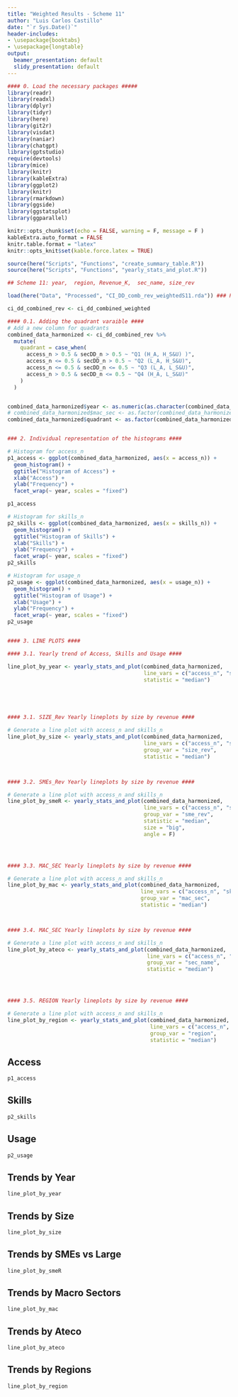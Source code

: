 ```yaml
---
title: "Weighted Results - Scheme 11"
author: "Luis Carlos Castillo"
date: "`r Sys.Date()`"
header-includes:
- \usepackage{booktabs}
- \usepackage{longtable}
output:
  beamer_presentation: default
  slidy_presentation: default
---
```


```r
#### 0. Load the necessary packages #####
library(readr)
library(readxl)
library(dplyr)
library(tidyr)
library(here)
library(git2r)
library(visdat)
library(naniar)
library(chatgpt)
library(gptstudio)
require(devtools)
library(mice)
library(knitr)
library(kableExtra)
library(ggplot2)
library(knitr)
library(rmarkdown)
library(ggside)
library(ggstatsplot)
library(ggparallel)

knitr::opts_chunk$set(echo = FALSE, warning = F, message = F )
kableExtra.auto_format = FALSE
knitr.table.format = "latex"
knitr::opts_knit$set(kable.force.latex = TRUE)

source(here("Scripts", "Functions", "create_summary_table.R"))
source(here("Scripts", "Functions", "yearly_stats_and_plot.R"))

## Scheme 11: year,  region, Revenue_K,  sec_name, size_rev

```

```r

load(here("Data", "Processed", "CI_DD_comb_rev_weightedS11.rda")) ### Presented in Urbino

ci_dd_combined_rev <- ci_dd_combined_weighted

#### 0.1. Adding the quadrant varaible ####
# Add a new column for quadrants
combined_data_harmonized <- ci_dd_combined_rev %>%
  mutate(
    quadrant = case_when(
      access_n > 0.5 & secDD_n > 0.5 ~ "Q1 (H_A, H_S&U) )",
      access_n <= 0.5 & secDD_n > 0.5 ~ "Q2 (L_A, H_S&U)",
      access_n <= 0.5 & secDD_n <= 0.5 ~ "Q3 (L_A, L_S&U)",
      access_n > 0.5 & secDD_n <= 0.5 ~ "Q4 (H_A, L_S&U)"
    )
  )


combined_data_harmonized$year <- as.numeric(as.character(combined_data_harmonized$year))
# combined_data_harmonized$mac_sec <- as.factor(combined_data_harmonized$mac_sec)
combined_data_harmonized$quadrant <- as.factor(combined_data_harmonized$quadrant)


### 2. Individual representation of the histograms ####

# Histogram for access_n
p1_access <- ggplot(combined_data_harmonized, aes(x = access_n)) +
  geom_histogram() +
  ggtitle("Histogram of Access") +
  xlab("Access") +
  ylab("Frequency") +
  facet_wrap(~ year, scales = "fixed")

p1_access

# Histogram for skills_n
p2_skills <- ggplot(combined_data_harmonized, aes(x = skills_n)) +
  geom_histogram() +
  ggtitle("Histogram of Skills") +
  xlab("Skills") +
  ylab("Frequency") +
  facet_wrap(~ year, scales = "fixed")
p2_skills

# Histogram for usage_n
p2_usage <- ggplot(combined_data_harmonized, aes(x = usage_n)) +
  geom_histogram() +
  ggtitle("Histogram of Usage") +
  xlab("Usage") +
  ylab("Frequency") +
  facet_wrap(~ year, scales = "fixed")
p2_usage


#### 3. LINE PLOTS ####

#### 3.1. Yearly trend of Access, Skills and Usage ####

line_plot_by_year <- yearly_stats_and_plot(combined_data_harmonized, 
                                           line_vars = c("access_n", "skills_n", "usage_n"), 
                                           statistic = "median")





#### 3.1. SIZE_Rev Yearly lineplots by size by revenue ####

# Generate a line plot with access_n and skills_n
line_plot_by_size <- yearly_stats_and_plot(combined_data_harmonized, 
                                           line_vars = c("access_n", "skills_n", "usage_n"), 
                                           group_var = "size_rev", 
                                           statistic = "median")



#### 3.2. SMEs_Rev Yearly lineplots by size by revenue ####

# Generate a line plot with access_n and skills_n
line_plot_by_smeR <- yearly_stats_and_plot(combined_data_harmonized, 
                                           line_vars = c("access_n", "skills_n", "usage_n"), 
                                           group_var = "sme_rev", 
                                           statistic = "median",
                                           size = "big",
                                           angle = F)




#### 3.3. MAC_SEC Yearly lineplots by size by revenue ####

# Generate a line plot with access_n and skills_n
line_plot_by_mac <- yearly_stats_and_plot(combined_data_harmonized, 
                                          line_vars = c("access_n", "skills_n", "usage_n"), 
                                          group_var = "mac_sec", 
                                          statistic = "median")



#### 3.4. MAC_SEC Yearly lineplots by size by revenue ####

# Generate a line plot with access_n and skills_n
line_plot_by_ateco <- yearly_stats_and_plot(combined_data_harmonized, 
                                            line_vars = c("access_n", "skills_n", "usage_n"), 
                                            group_var = "sec_name", 
                                            statistic = "median")




#### 3.5. REGION Yearly lineplots by size by revenue ####

# Generate a line plot with access_n and skills_n
line_plot_by_region <- yearly_stats_and_plot(combined_data_harmonized, 
                                             line_vars = c("access_n", "skills_n", "usage_n"), 
                                             group_var = "region", 
                                             statistic = "median")

```




## Access

```r

p1_access

```

## Skills

```r

p2_skills

```

## Usage

```r

p2_usage

```

<!-- ## Summary Stats -->

<!-- ```{r access_stats, echo=FALSE} -->
<!-- #### 1. Summary Stats for Both Indices #### -->
<!-- # Calculate summary statistics for access_n and secDD_n by year and size  -->
<!-- load(here("Data", "Processed", "CI_DD_comb_rev.rda")) -->
<!-- summary_stats <- ci_dd_combined %>% -->
<!--   group_by(year) %>%  # Ensure grouping by both year and size if needed -->
<!--   summarise( -->
<!--     across(c(access_n),  -->
<!--            list(mean = ~round(mean(.), 3), -->
<!--                 sd = ~round(sd(.), 3), -->
<!--                 q1 = ~round(quantile(., 0.25), 3), -->
<!--                 median = ~round(median(.), 3), -->
<!--                 q3 = ~round(quantile(., 0.75), 3)),  -->
<!--            .names = "{.col}_{.fn}")) %>% -->
<!--   ungroup() -->

<!-- kable(summary_stats, booktabs = T) %>% -->
<!--   kable_styling(font_size = 6, latex_options = c("repeat_header"))  -->


<!-- ``` -->



## Trends by Year 

```r

line_plot_by_year

```


## Trends by Size 

```r

line_plot_by_size

```


## Trends by SMEs vs Large 

```r

line_plot_by_smeR

```


## Trends by Macro Sectors 

```r

line_plot_by_mac

```

## Trends by Ateco

```r

line_plot_by_ateco

```

## Trends by Regions

```r

line_plot_by_region

```










